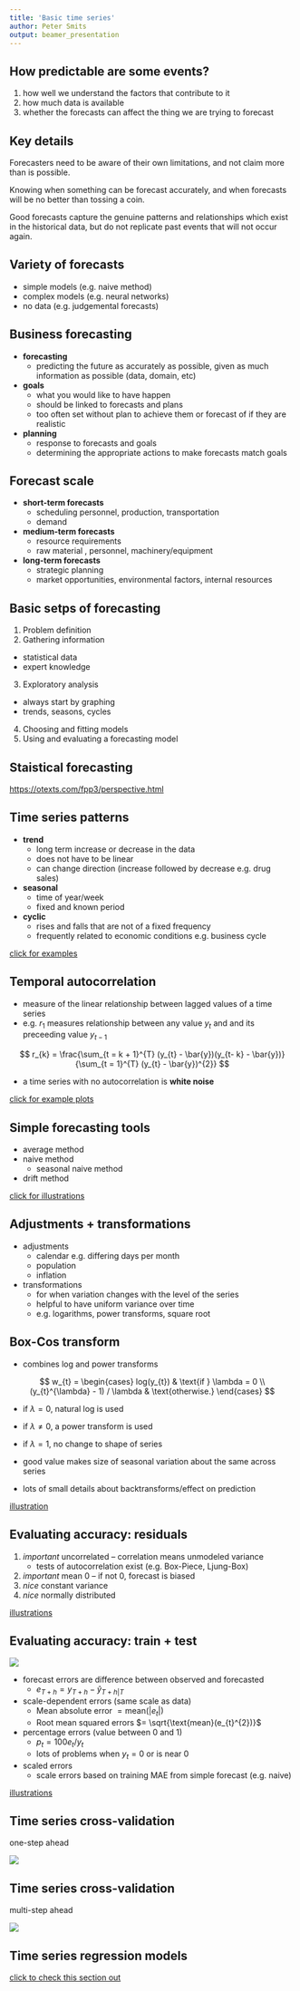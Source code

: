 ```yaml
---
title: 'Basic time series'
author: Peter Smits
output: beamer_presentation
---
```



## How predictable are some events?

1. how well we understand the factors that contribute to it
2. how much data is available
3. whether the forecasts can affect the thing we are trying to forecast


## Key details

Forecasters need to be aware of their own limitations, and not claim more than is possible.

Knowing when something can be forecast accurately, and when forecasts will be no better than tossing a coin.

Good forecasts capture the genuine patterns and relationships which exist in the historical data, but do not replicate past events that will not occur again.


## Variety of forecasts

- simple models (e.g. naive method)
- complex models  (e.g. neural networks)
- no data (e.g. judgemental forecasts)


## Business forecasting

- **forecasting**
  - predicting the future as accurately as possible, given as much information as possible (data, domain, etc)
- **goals**
  - what you would like to have happen
  - should be linked to forecasts and plans
  - too often set without plan to achieve them or forecast of if they are realistic
- **planning**
  - response to forecasts and goals
  - determining the appropriate actions to make forecasts match goals


## Forecast scale

- **short-term forecasts**
  - scheduling personnel, production, transportation
  - demand
- **medium-term forecasts**
  - resource requirements
  - raw material , personnel, machinery/equipment
- **long-term forecasts**
  - strategic planning
  - market opportunities, environmental factors, internal resources


## Basic setps of forecasting

1. Problem definition
2. Gathering information
  - statistical data
  - expert knowledge
3. Exploratory analysis
  - always start by graphing
  - trends, seasons, cycles
4. Choosing and fitting models
5. Using and evaluating a forecasting model


## Staistical forecasting

[https://otexts.com/fpp3/perspective.html](https://otexts.com/fpp3/perspective.html)


## Time series patterns

- **trend**
  - long term increase or decrease in the data
  - does not have to be linear
  - can change direction (increase followed by decrease e.g. drug sales)
- **seasonal**
  - time of year/week
  - fixed and known period
- **cyclic**
  - rises and falls that are not of a fixed frequency
  - frequently related to economic conditions e.g. business cycle

[click for examples](https://otexts.com/fpp3/tspatterns.html)



## Temporal autocorrelation

- measure of the linear relationship between lagged values of a time series
- e.g. $r_{1}$ measures relationship between any value $y_{t}$ and and its preceeding value $y_{t - 1}$

$$
r_{k} = \frac{\sum_{t = k + 1}^{T} (y_{t} - \bar{y})(y_{t- k} - \bar{y})}{\sum_{t = 1}^{T} (y_{t} - \bar{y})^{2}}
$$

- a time series with no autocorrelation is **white noise**

[click for example plots](https://otexts.com/fpp3/autocorrelation.html)



## Simple forecasting tools

- average method
- naive method
  - seasonal naive method
- drift method

[click for illustrations](https://otexts.com/fpp3/simple-methods.html)


## Adjustments + transformations

- adjustments
  - calendar e.g. differing days per month
  - population
  - inflation

- transformations
  - for when variation changes with the level of the series
  - helpful to have uniform variance over time
  - e.g. logarithms, power transforms, square root


## Box-Cos transform

- combines log and power transforms

$$
w_{t} = 
  \begin{cases}
  log(y_{t}) & \text{if } \lambda = 0 \\
  (y_{t}^{\lambda} - 1) / \lambda & \text{otherwise.}
  \end{cases}
$$

- if $\lambda = 0$, natural log is used
- if $\lambda \neq 0$, a power transform is used
- if $\lambda = 1$, no change to shape of series

- good value makes size of seasonal variation about the same across series
- lots of small details about backtransforms/effect on prediction

[illustration](https://otexts.com/fpp3/transformations.html)



## Evaluating accuracy: residuals

1. *important* uncorrelated -- correlation means unmodeled variance
   - tests of autocorrelation exist (e.g. Box-Piece, Ljung-Box)
2. *important* mean 0 -- if not 0, forecast is biased
3. *nice* constant variance
4. *nice* normally distributed

[illustrations](https://otexts.com/fpp3/diagnostics.html)


## Evaluating accuracy: train + test

![](traintest-1.png)

- forecast errors are difference between observed and forecasted
  - $e_{T + h} = y_{T + h} - \hat{y}_{T + h | T}$
- scale-dependent errors (same scale as data)
  - Mean absolute error $= \text{mean}(| e_{t} |)$
  - Root mean squared errors $= \sqrt{\text{mean}(e_{t}^{2})}$
- percentage errors (value between 0 and 1)
  - $p_{t} = 100 e_{t} / y_{t}$
  - lots of problems when $y_{t} = 0$ or is near 0
- scaled errors
  - scale errors based on training MAE from simple forecast (e.g. naive)

[illustrations](https://otexts.com/fpp3/accuracy.html)


## Time series cross-validation

one-step ahead

![](cv1-1.png)


## Time series cross-validation

multi-step ahead

![](cv4-1.png)



## Time series regression models

[click to check this section out](https://otexts.com/fpp3/regression.html)


